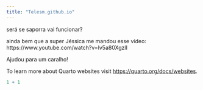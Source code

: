 ```yaml
---
title: "Telesm.github.io"
---
```


será se saporra vai funcionar?

ainda bem que a super Jéssica me mandou esse vídeo: https://www.youtube.com/watch?v=lv5a80XgzlI

Ajudou para um caralho!

To learn more about Quarto websites visit <https://quarto.org/docs/websites>.

```r
1 + 1
```
